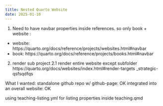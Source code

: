 ```yaml
---
title: Nested Quarto Website
date: 2025-01-10
---
```


1. Need to have navbar properties inside references. so only book + website :
  - website: https://quarto.org/docs/reference/projects/websites.html#navbar
  - book: https://quarto.org/docs/reference/projects/books.html#navbar

2. render sub project
  2.1 render entire website
  except subfolder https://quarto.org/docs/websites/index.html#render-targets
  _strategic-qsfsqdfqs


What I wanted:
standalone github repo w/ github-page: OK
integrated into an overall website: OK

using teaching-listing.yml for listing properties inside teaching.qmd
